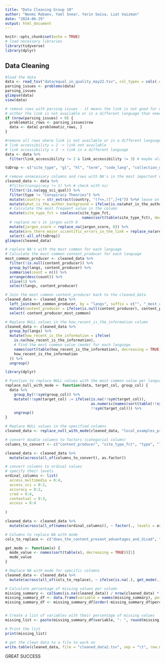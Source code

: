 ---
title: "Data Cleaning Group 10"
author: "Neomi Rabaev, Yael Snear, Yarin Swisa, Liat Vaizman"
date: "2024-06-29"
output: html_document
---

```{r setup, include=FALSE}
knitr::opts_chunk$set(echo = TRUE)
# load necessary libraries
library(tidyverse)
library(dplyr)
```

## Data Cleaning

```{r eval=TRUE}
#load the data
data <- read_tsv("data/equal_in_quality_may22.tsv", col_types = cols(.default = col_guess()))
parsing_issues <- problems(data)
parsing_issues
glimpse(data)
view(data)
```
```{r}
# remove rows with parsing issues - it means the link is not good for us
# either the link is not available or in a different language than neede
if (nrow(parsing_issues) > 0) {
  problematic_rows <- parsing_issues$row
  data <- data[-problematic_rows, ]
}
```


```{r}
#remove all rows where link is not available or in a different language (regardless of the parsing issues)
# link accessibility = 2 -> link not available
# link accessibility = 3 -> link in a different language
data <- data %>%
  filter(link_accessibility != 2 & link_accessibility != 3) # maybe also delete 4?
```


```{r}
toDrop <- c("site_type", "gl", "hl", "term", "code_lang", "collection_date", "link", "domain", "top_level_domain", "coding_completion_date", "does_the_content_reject_or_reinforce_the_disc", "is_malicious_meaning_is_alluded_to_in_the_tex", "do_claims_contradict_accepted_scientific_expl", "are_specific_groups_in_society_pharma_jews_mu", "is_there_reference_to_everyday_life", "langs_country", "lang_short", "lang_uniq", "content_producer_fct", "site_type_collapsed", "if_you_answered_no_to_the_previous_question_y", "what_is_the_author_background", "are_there_major_scientific_errors_in_the_link", "how_accurate_is_the_scientific_content_presen", "are_there_any_scientific_terms_that_lay_peopl", "is_a_scientific_background_high_school_or_abo", "are_the_following_sources_available_in_the_li", "x1_none_of_the_below", "x2_others", "x3_place_to_leave_comments_ask_questions", "x4_graphs", "x5_relevant_multimedia_e_g_video_animation_et", "x6_hyper_links", "x7_numerical_data", "x8_list_of_sources", "x9_citation_or_references_to_relevant_literat", "producer_high_cred", "cons_n_neg", "cons_n_pos", "recency", "conspiracy", "agg_sci_qual")

# remove unnecessary columns and rows with NA's in the most important column
cleaned_data <- data %>%
  #filter(conspiracy != 1) %>% # check with nir 
  filter(!is.na(agg_sci_qual)) %>%
  filter(type != "Conspiracy Theories") %>%
  mutate(country = str_extract(country, "(?<=,)[^,]+$")) %>%# leave only the name of the country
  mutate(what_is_the_author_background = ifelse(is.na(what_is_the_author_background), 1, what_is_the_author_background))%>%
  # Calculate the most frequent value in the column
  mutate(site_type_fct = coalesce(site_type_fct, 
                                   names(sort(table(site_type_fct), decreasing = TRUE))[1])) %>%
  # replace na's in jargon with 0
  mutate(jargon_score = replace_na(jargon_score, 0)) %>%
  mutate(are_there_major_scientific_errors_in_the_link = replace_na(are_there_major_scientific_errors_in_the_link, 0)) %>%
  select(-all_of(toDrop)) 
glimpse(cleaned_data)
```

```{r}
# replace NA's with the most common for each language
# Calculate the most common content_producer for each language
most_common_producer <- cleaned_data %>%
  filter(!is.null(content_producer)) %>%
  group_by(langs, content_producer) %>%
  summarise(count = n()) %>%
  arrange(desc(count)) %>%
  slice(1) %>%
  select(langs, content_producer)

# Join the most common content_producer back to the cleaned_data
cleaned_data <- cleaned_data %>%
  left_join(most_common_producer, by = "langs", suffix = c("", "_most_common")) %>%
  mutate(content_producer = ifelse(is.null(content_producer), content_producer_most_common, content_producer)) %>%
  select(-content_producer_most_common)
```
```{r}
# Replace NULL values in the how_recent_is_the_information column
cleaned_data <- cleaned_data %>%
  group_by(langs) %>%
  mutate(how_recent_is_the_information = ifelse(
    is.na(how_recent_is_the_information),
    # Find the most common value (mode) for each language
    names(sort(table(how_recent_is_the_information), decreasing = TRUE))[1],
    how_recent_is_the_information
  )) %>%
  ungroup()

```




```{r}
library(dplyr)

# Function to replace NULL values with the most common value per language
replace_null_with_mode <- function(data, target_col, group_col) {
  data %>%
    group_by(!!sym(group_col)) %>%
    mutate(!!sym(target_col) := ifelse(is.na(!!sym(target_col)),
                                       as.numeric(names(sort(table(!!sym(target_col)), decreasing = TRUE)[1])),
                                       !!sym(target_col))) %>%
    ungroup()
}

# Replace NULL values in the specified columns
cleaned_data <- replace_null_with_mode(cleaned_data, "local_examples_prop", "langs")
```



```{r}
# convert double columns to factors (categorial column)
columns_to_convert <- c("content_producer", "site_type_fct", "type", "link_type", "link_accessibility", "jargon_score", "are_there_local_examples_in_the_content_e_g_r", "does_the_content_present_advantages_and_disad")

cleaned_data <- cleaned_data %>%
  mutate(across(all_of(columns_to_convert), as.factor))
```




```{r}
# convert columns to ordinal values
# specify their levels
ordinal_columns <- list(
  access_multimedia = 0:4,
  access_sci = 0:2,
  accuracy = 0:2,
  cred = 0:4,
  contextual = 0:3,
  access = 0:4
  
)

cleaned_data <- cleaned_data %>%
  mutate(across(all_of(names(ordinal_columns)), ~ factor(., levels = ordinal_columns[[as.character(cur_column())]])))
```

```{r}
# Columns to replace NA with mode
cols_to_replace <- c("does_the_content_present_advantages_and_disad", "are_there_local_examples_in_the_content_e_g_r", "access")

get_mode <- function(x) {
  mode_value <- names(sort(table(x), decreasing = TRUE))[1]
  mode_value
}

# Replace NA with mode for specific columns
cleaned_data <- cleaned_data %>%
  mutate(across(all_of(cols_to_replace), ~ ifelse(is.na(.), get_mode(.), .)))

```

```{r}

# Calculate percentage of missing values per column
missing_summary <- colSums(is.na(cleaned_data)) / nrow(cleaned_data) * 100
missing_summary_df <- data.frame(variable = names(missing_summary), percent_missing = missing_summary)
missing_summary_df <- missing_summary_df[order(-missing_summary_df$percent_missing), ]


# Create a list of variables with their percentage of missing values
missing_list <- paste(missing_summary_df$variable, ": ", round(missing_summary_df$percent_missing, 2), "%", sep = "")

# Print the list
print(missing_list)

```
```{r}
# get the clean data to a file to work on
write.table(cleaned_data, file = "cleaned_data2.tsv", sep = "\t", row.names = FALSE, quote = FALSE)
```

GREAT SUCCESS